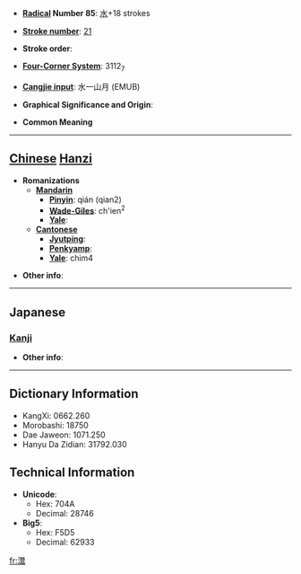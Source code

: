 * '''[[Wiktionary:Chinese radical index| Radical]] Number 85''': [[Wiktionary:Chinese radical index 水|水]]+18 strokes

* '''[[Wiktionary:Chinese total strokes index|Stroke number]]''': [[Wiktionary:Chinese total strokes index 21|21]]

* '''Stroke order''': 

* '''[[Wiktionary:Chinese four corner index|Four-Corner System]]''': 3112<sub>7</sub>

* '''[[Wiktionary:Chinese Cangjie index|Cangjie input]]''': 水一山月 (EMUB)

* '''Graphical Significance and Origin''': 

* '''Common Meaning'''

----

== [[Chinese]] [[Hanzi]] ==

* '''Romanizations'''
** '''[[Mandarin]]'''
*** '''[[Pinyin]]''': qián (qian2)
*** '''[[Wade-Giles]]''': ch'ien<sup>2</sup>
*** '''[[Yale]]''': 
** '''[[Cantonese]]'''
*** '''[[Jyutping]]''':
*** '''[[Penkyamp]]''': 
*** '''[[Yale]]''': chim4

* '''Other info''': 

----

==Japanese==
===[[Kanji]]===
{{kanji|on readings=[[せん]] (sen), [[ぜん]] (zen), [[しん]] (shin), [[じん]] (jin)|kun readings=}}

* '''Other info''':  

----

== Dictionary Information ==

* KangXi: 0662.260
* Morobashi: 18750
* Dae Jaweon: 1071.250
* Hanyu Da Zidian: 31792.030

== Technical Information ==

* '''Unicode''':
** Hex: 704A
** Decimal: 28746
* '''Big5''':
** Hex: F5D5
** Decimal: 62933

[[fr:灊]]